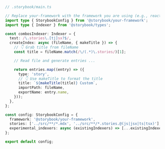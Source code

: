 ```ts
// .storybook/main.ts

// Replace your-framework with the framework you are using (e.g., react-webpack5, vue3-vite)
import type { StorybookConfig } from '@storybook/your-framework';
import type { Indexer } from '@storybook/types';

const combosIndexer: Indexer = {
  test: /\.stories\.[tj]sx?$/,
  createIndex: async (fileName, { makeTitle }) => {
    // 👇 Grab title from fileName
    const title = fileName.match(/\/(.*)\.stories/)[1];

    // Read file and generate entries ...

    return entries.map((entry) => ({
      type: 'story',
      // 👇 Use makeTitle to format the title
      title: `${makeTitle(title)} Custom`,
      importPath: fileName,
      exportName: entry.name,
    }));
  },
};

const config: StorybookConfig = {
  framework: '@storybook/your-framework',
  stories: ['../src/**/*.mdx', '../src/**/*.stories.@(js|jsx|ts|tsx)'],
  experimental_indexers: async (existingIndexers) => [...existingIndexers, combosIndexer];
};

export default config;
```
